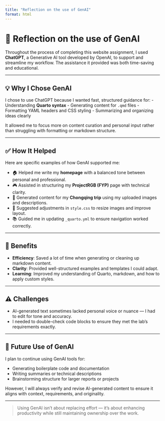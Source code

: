 ```yaml
---
title: "Reflection on the use of GenAI"
format: html
---
```


# 🤖 Reflection on the use of GenAI

Throughout the process of completing this website assignment, I used **ChatGPT**, a Generative AI tool developed by OpenAI, to support and streamline my workflow. The assistance it provided was both time-saving and educational.

---

## 💡 Why I Chose GenAI

I chose to use ChatGPT because I wanted fast, structured guidance for:
- Understanding **Quarto syntax**
- Generating content for `.qmd` files
- Formatting YAML headers and CSS styling
- Summarizing and organizing ideas clearly

It allowed me to focus more on content curation and personal input rather than struggling with formatting or markdown structure.

---

## ✅ How It Helped

Here are specific examples of how GenAI supported me:

- 🏠 Helped me write my **homepage** with a balanced tone between personal and professional.
- 🎮 Assisted in structuring my **ProjectRGB (FYP)** page with technical clarity.
- 🌆 Generated content for my **Chongqing trip** using my uploaded images and descriptions.
- 🎨 Suggested adjustments in `style.css` to resize images and improve layout.
- 📚 Guided me in updating `_quarto.yml` to ensure navigation worked correctly.

---

## 🌟 Benefits

- **Efficiency**: Saved a lot of time when generating or cleaning up markdown content.
- **Clarity**: Provided well-structured examples and templates I could adapt.
- **Learning**: Improved my understanding of Quarto, markdown, and how to apply custom styles.

---

## ⚠️ Challenges

- AI-generated text sometimes lacked personal voice or nuance — I had to edit for tone and accuracy.
- I needed to double-check code blocks to ensure they met the lab's requirements exactly.

---

## 🔮 Future Use of GenAI

I plan to continue using GenAI tools for:

- Generating boilerplate code and documentation  
- Writing summaries or technical descriptions  
- Brainstorming structure for larger reports or projects

However, I will always verify and revise AI-generated content to ensure it aligns with context, requirements, and originality.

---

> Using GenAI isn't about replacing effort — it's about enhancing productivity while still maintaining ownership over the work.
